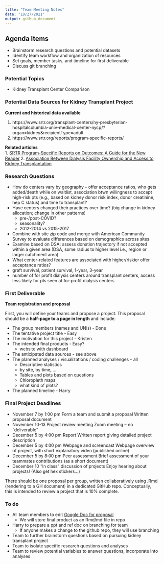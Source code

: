 ```yaml
---
title: "Team Meeting Notes"
date: "10/27/2021"
output: github_document
---
```


## Agenda Items
* Brainstorm research questions and potential datasets
* Identify team workflow and organization of resources
* Set goals, member tasks, and timeline for first deliverable
* Discuss git branching

### Potential Topics
* Kidney Transplant Center Comparison

### Potential Data Sources for Kidney Transplant Project

**Current and historical data available**   

1. https://www.srtr.org/transplant-centers/ny-presbyterian-hospitalcolumbia-univ-medical-center-nycp/?organ=kidney&recipientType=adult  
2. https://www.srtr.org/reports/program-specific-reports/ 

**Related articles**  
1. [SRTR Program-Speciﬁc Reports on Outcomes: A Guide for the New Reader](https://onlinelibrary.wiley.com/doi/10.1111/j.1600-6143.2008.02178.x)
2. [Association Between Dialysis Facility Ownership and Access to Kidney Transplantation](https://jamanetwork.com/journals/jama/fullarticle/2749598)

### Research Questions

* How do centers vary by geography -- offer acceptance ratios, who gets added/death while on waitlist, association btwn willingness to accept high-risk pts (e.g., based on kidney donor risk index, donor creatinine, hep C status) and time to transplant?
* Have centers changed their practices over time? (big change in kidney allocation; change in other patterns)
  - pre-/post-COVID?
  - seasonality?
  - 2012-2014 vs 2015-2017 
* Combine with site zip code and merge with American Community Survey to evaluate differences based on demographics across sites
* Examine based on DSA; assess donation trajectory if not accepted within a given area (DSA, some radius to higher level i.e., region or larger catchment area)
* What center-related features are associated with higher/riskier offer acceptance ratios?
* graft survival, patient survival, 1-year, 3-year
* number of for profit dialysis centers around transplant centers, access less likely for pts seen at for-profit dialysis centers

### First Deliverable

**Team registration and proposal**

First, you will define your teams and propose a project. This proposal should be a **half-page to a page in length** and include:

* The group members (names and UNIs) - Done
* The tentative project title - Easy
* The motivation for this project - Kristen 
* The intended final products - Easy?   
  - website with dashboard
* The anticipated data sources - see above
* The planned analyses / visualizations / coding challenges - all   
  - Descriptive statistics   
  - by site, by time, ...   
  - Tables and plots based on questions   
  - Chloropleth maps   
  - what kind of plots?   
* The planned timeline - Harry
  
### Final Project Deadlines

* November 7 by 1:00 pm	Form a team and submit a proposal	Written proposal document
* November 10-13	Project review meeting	Zoom meeting – no “deliverable”
* December 5 by 4:00 pm	Report	Written report giving detailed project description
* December 5 by 4:00 pm	Webpage and screencast	Webpage overview of project, with short explanatory video (published online)
* December 5 by 8:00 pm	Peer assessment	Brief assessment of your teammates contributions (as a short document)
* December 10	“In class” discussion of projects	Enjoy hearing about projects! (Also get hex stickers…)

There should be one proposal per group, written collaboratively using .Rmd (rendering to a GH document) in a dedicated GitHub repo. Conceptually, this is intended to review a project that is 10% complete.

### To do
* All team members to edit [Google Doc for proposal](https://docs.google.com/document/d/1GPay1f_uq9Cp08fZPiQxeAjYNhL9D7ojNZE5lsB0K-Q/edit?usp=sharing) 
  - We will store final product as an Rmd/md file in repo 
* Harry to prepare a ppt and ref doc on branching for team
  - If anyone makes a change to the github repo, they will use branching
* Team to further brainstorm questions based on pursuing kidney transplant project
* Team to isolate specific research questions and analyses
* Team to review potential variables to answer questions, incorporate into analyses

